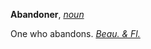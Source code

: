 '''Abandoner''', ''[[noun (part of speech)|noun]]''

One who abandons. ''[[Beau. & Fl. (source)|Beau. & Fl.]]''